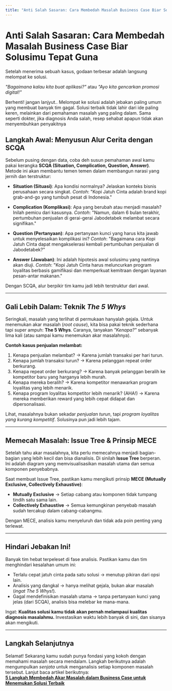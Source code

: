 ```yaml
---
title: "Anti Salah Sasaran: Cara Membedah Masalah Business Case Biar Solusimu Tepat Guna"
---
```



# Anti Salah Sasaran: Cara Membedah Masalah Business Case Biar Solusimu Tepat Guna

Setelah menerima sebuah kasus, godaan terbesar adalah langsung melompat ke solusi.

*"Bagaimana kalau kita buat aplikasi?"* atau *"Ayo kita gencarkan promosi digital!"*

Berhenti! jangan lanjyut.. Melompat ke solusi adalah jebakan paling umum yang membuat banyak tim gagal. Solusi terbaik tidak lahir dari ide paling keren,
melainkan dari pemahaman masalah yang paling dalam. Sama seperti dokter, jika diagnosis Anda salah, resep sehabat apapun tidak akan menyembuhkan penyakitnya

## Langkah Awal: Menyusun Alur Cerita dengan SCQA

Sebelum pusing dengan data, coba deh susun pemahaman awal kamu pakai kerangka **SCQA (Situation, Complication, Question, Answer)**. 
Metode ini akan membantu temen temen dalam membangun narasi yang jernih dan terstruktur:

* **Situation (Situasi)**: Apa kondisi normalnya? Jelaskan konteks bisnis perusahaan secara singkat.
  *Contoh*: "Kopi Jatuh Cinta adalah brand kopi grab-and-go yang tumbuh pesat di Indonesia."

* **Complication (Komplikasi)**: Apa yang berubah atau menjadi masalah? Inilah pemicu dari kasusnya.
  *Contoh*: "Namun, dalam 6 bulan terakhir, pertumbuhan penjualan di gerai-gerai Jabodetabek melambat secara signifikan."

* **Question (Pertanyaan)**: Apa pertanyaan kunci yang harus kita jawab untuk menyelesaikan komplikasi ini?
  *Contoh*: "Bagaimana cara Kopi Jatuh Cinta dapat mengakselerasi kembali pertumbuhan penjualan di Jabodetabek?"

* **Answer (Jawaban)**: Ini adalah hipotesis awal solusimu yang nantinya akan diuji.
  *Contoh*: "Kopi Jatuh Cinta harus meluncurkan program loyalitas berbasis gamifikasi dan memperkuat kemitraan dengan layanan pesan-antar makanan."

Dengan SCQA, alur berpikir tim kamu jadi lebih terstruktur dari awal.

---

## Gali Lebih Dalam: Teknik *The 5 Whys*

Seringkali, masalah yang terlihat di permukaan hanyalah gejala. Untuk menemukan akar masalah (*root cause*), kita bisa pakai teknik sederhana tapi super ampuh: **The 5 Whys**. Caranya, tanyakan *"Kenapa?"* sebanyak lima kali (atau sampai kamu menemukan akar masalahnya).

**Contoh kasus penjualan melambat:**

1. Kenapa penjualan melambat? → Karena jumlah transaksi per hari turun.
2. Kenapa jumlah transaksi turun? → Karena pelanggan repeat order berkurang.
3. Kenapa repeat order berkurang? → Karena banyak pelanggan beralih ke kompetitor baru yang harganya lebih murah.
4. Kenapa mereka beralih? → Karena kompetitor menawarkan program loyalitas yang lebih menarik.
5. Kenapa program loyalitas kompetitor lebih menarik? (AHA!) → Karena mereka memberikan reward yang lebih cepat didapat dan dipersonalisasi.

Lihat, masalahnya bukan sekadar *penjualan turun*, tapi *program loyalitas yang kurang kompetitif*. Solusinya pun jadi lebih tajam.

---

## Memecah Masalah: Issue Tree & Prinsip MECE

Setelah tahu akar masalahnya, kita perlu memecahnya menjadi bagian-bagian yang lebih kecil dan bisa dianalisis. Di sinilah **Issue Tree** berperan. Ini adalah diagram yang memvisualisasikan masalah utama dan semua komponen penyebabnya.

Saat membuat Issue Tree, pastikan kamu mengikuti prinsip **MECE (Mutually Exclusive, Collectively Exhaustive)**:

* **Mutually Exclusive** → Setiap cabang atau komponen tidak tumpang tindih satu sama lain.
* **Collectively Exhaustive** → Semua kemungkinan penyebab masalah sudah tercakup dalam cabang-cabangmu.

Dengan MECE, analisis kamu menyeluruh dan tidak ada poin penting yang terlewat.

---

## Hindari Jebakan Ini!

Banyak tim hebat terpeleset di fase analisis. Pastikan kamu dan tim menghindari kesalahan umum ini:

* Terlalu cepat jatuh cinta pada satu solusi → menutup pikiran dari opsi lain.
* Analisis yang dangkal → hanya melihat gejala, bukan akar masalah (*ingat The 5 Whys!*).
* Gagal mendefinisikan masalah utama → tanpa pertanyaan kunci yang jelas (dari SCQA), analisis bisa melebar ke mana-mana.

Ingat: **Kualitas solusi kamu tidak akan pernah melampaui kualitas diagnosis masalahmu.** Investasikan waktu lebih banyak di sini, dan sisanya akan mengikuti.

---

## Langkah Selanjutnya

Selamat! Sekarang kamu sudah punya fondasi yang kokoh dengan memahami masalah secara mendalam. Langkah berikutnya adalah mengumpulkan *senjata* untuk menganalisis setiap komponen masalah tersebut.
Lanjut baca artikel berikutnya:  
[**5 Langkah Membedah Akar Masalah dalam Business Case untuk Menemukan Solusi Terbaik**](link-ke-artikel-selanjutnya)

